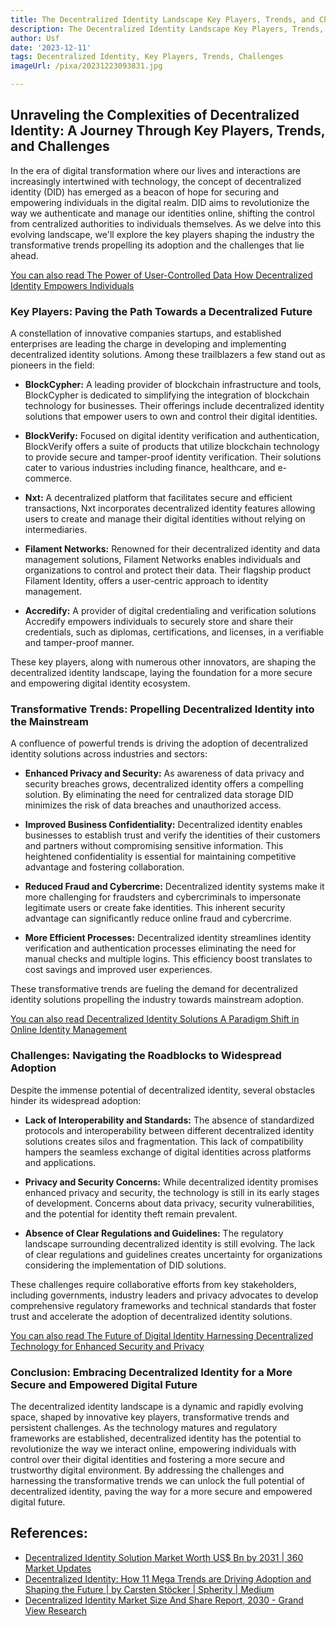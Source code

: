 ```yaml
---
title: The Decentralized Identity Landscape Key Players, Trends, and Challenges
description: The Decentralized Identity Landscape Key Players, Trends, and Challenges
author: Usf
date: '2023-12-11'
tags: Decentralized Identity, Key Players, Trends, Challenges
imageUrl: /pixa/20231223093831.jpg

---
```

## **Unraveling  the Complexities of Decentralized Identity: A Journey Through Key Players, Trends,  and Challenges**

In the era of  digital transformation where  our lives  and interactions are  increasingly intertwined with technology, the concept of  decentralized identity (DID) has emerged as a beacon of hope for securing and empowering individuals in the digital realm. DID aims to revolutionize the way we authenticate and manage our identities online,  shifting  the control from centralized authorities to individuals  themselves. As we delve into this evolving landscape, we'll explore the key players shaping the industry the transformative trends propelling its adoption and the challenges  that lie ahead.

[You can also read The  Power of User-Controlled Data How Decentralized Identity Empowers Individuals](The%20Power%20of%20User-Controlled%20Data%20How%20Decentralized%20Identity%20Empowers%20Individuals)


### **Key  Players: Paving the Path Towards a Decentralized Future**

A constellation of innovative companies startups, and established enterprises are leading the charge  in developing and implementing  decentralized identity solutions. Among these trailblazers a few stand  out as pioneers in the field:

- **BlockCypher:** A leading provider of blockchain infrastructure and tools, BlockCypher is dedicated to simplifying the integration of blockchain technology for businesses. Their offerings include decentralized identity solutions that empower users to  own and control their digital identities.

- **BlockVerify:** Focused on digital identity verification and authentication, BlockVerify  offers  a suite of products that utilize blockchain technology to provide secure and tamper-proof  identity verification.  Their solutions cater to various industries including  finance, healthcare, and e-commerce.

- **Nxt:** A decentralized platform that facilitates secure and efficient transactions, Nxt incorporates decentralized identity features allowing users  to create and manage their digital identities without relying on intermediaries.

- **Filament Networks:** Renowned for their decentralized identity and data management  solutions,  Filament Networks enables individuals and organizations to  control and protect  their data. Their flagship product Filament Identity, offers a user-centric approach to identity  management.

- **Accredify:** A provider of digital credentialing and verification solutions Accredify empowers individuals to securely  store and share  their credentials, such as diplomas, certifications,  and licenses, in a verifiable and tamper-proof manner.

These key players, along  with numerous other innovators, are shaping the decentralized identity landscape, laying  the foundation for a more secure and  empowering  digital identity  ecosystem.

### **Transformative  Trends: Propelling Decentralized Identity into the Mainstream**

A confluence of powerful  trends is driving the adoption of decentralized identity  solutions across industries and sectors:

- **Enhanced Privacy  and Security:** As awareness of data privacy and security breaches grows, decentralized identity offers a compelling solution.  By eliminating the need for centralized data storage DID minimizes  the risk of data breaches and unauthorized access.

- **Improved Business  Confidentiality:** Decentralized identity enables businesses  to establish trust and  verify the  identities of their customers and partners without compromising sensitive information. This heightened confidentiality is essential for maintaining competitive advantage and fostering collaboration.

- **Reduced  Fraud and Cybercrime:** Decentralized identity systems make it more challenging for fraudsters and  cybercriminals to impersonate legitimate users or create fake identities. This inherent security advantage can significantly reduce  online  fraud and cybercrime.

- **More Efficient Processes:** Decentralized identity streamlines identity verification and authentication processes eliminating the need for manual checks and multiple logins. This efficiency boost translates to  cost savings and improved user experiences.

These transformative trends are  fueling the demand for decentralized identity solutions propelling the industry towards mainstream adoption.

[You can also read Decentralized Identity  Solutions A Paradigm Shift in  Online Identity Management](Decentralized%20Identity%20Solutions%20A%20Paradigm%20Shift%20in%20Online%20Identity%20Management)


### **Challenges: Navigating the Roadblocks to Widespread Adoption**

Despite  the immense potential of decentralized identity, several obstacles hinder its widespread adoption:

- **Lack of Interoperability and Standards:**  The absence of standardized protocols and interoperability between different decentralized identity solutions creates silos and  fragmentation.  This lack  of compatibility hampers the seamless exchange of digital identities across platforms and applications.

- **Privacy  and Security Concerns:** While decentralized identity promises enhanced privacy  and security, the technology is still in its early stages of development. Concerns about data  privacy, security vulnerabilities, and the potential for identity theft remain prevalent.

- **Absence of Clear Regulations and Guidelines:** The regulatory landscape surrounding decentralized identity is still evolving. The lack of clear regulations and guidelines  creates uncertainty for organizations considering the implementation of DID solutions.

These challenges require collaborative efforts from key stakeholders, including governments, industry  leaders and privacy advocates to  develop comprehensive regulatory  frameworks and technical  standards that foster trust and accelerate the adoption of  decentralized identity solutions.

[You can also read The Future of Digital Identity Harnessing Decentralized Technology for Enhanced Security and Privacy](The%20Future%20of%20Digital%20Identity%20Harnessing%20Decentralized%20Technology%20for%20Enhanced%20Security%20and%20Privacy)


### **Conclusion: Embracing Decentralized  Identity for a More Secure and Empowered Digital Future**

The decentralized identity landscape is a dynamic and rapidly evolving space, shaped by innovative key players,  transformative trends and persistent challenges.  As the technology matures and regulatory frameworks are established, decentralized identity has the potential to revolutionize the way we interact online, empowering individuals with control over their digital  identities  and  fostering a more secure and trustworthy digital environment. By addressing  the  challenges and  harnessing the transformative trends  we can unlock  the full potential of decentralized identity,  paving the way for a more secure and empowered digital future.

## References:
- [Decentralized Identity Solution Market Worth US$ Bn by 2031 | 360 Market Updates](https://www.linkedin.com/pulse/decentralized-identity-solution-market-h2zwf/)
- [Decentralized Identity: How 11 Mega Trends are Driving Adoption and Shaping the Future | by Carsten Stöcker | Spherity | Medium](https://medium.com/spherity/decentralized-identity-how-10-mega-trends-are-driving-adoption-and-shaping-the-future-c8144a51de1b)
- [Decentralized Identity Market Size And Share Report, 2030 - Grand View Research](https://www.grandviewresearch.com/industry-analysis/decentralized-identity-market-report)
